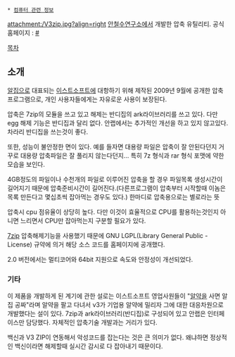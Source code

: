  * [[컴퓨터 관련 정보]]

attachment:/V3zip.jpg?align=right
[[안철수연구소]]에서 개발한 압축 유틸리티.
공식 홈페이지 : [http://www.ahnlab.com/kr/site/product/productView.do?prodSeq=60 #]

[[목차]]
== 소개 ==
[[알집]]으로 대표되는 [[이스트소프트]]에 대항하기 위해 제작된 2009년 9월에 공개한 압축 프로그램으로, 개인 사용자들에게는 자유로운 사용이 보장된다.

압축은 7zip의 모듈을 쓰고 있고 해제는 반디집의 ark라이브러리를 쓰고 있다. 다만 egg 해제 기능은 반디집과 달리 없다. 안랩에서는 추가적인 개선을 하고 있지 않고있다. 차라리 반디집을 쓰는것이 좋다.

또한, 성능이 불안정한 면이 있다. 예를 들자면 대용량 파일은 압축이 잘 안된다던지 거꾸로 대용량 압축파일은 잘 풀리지 않는다던지... 특히 7z 형식과 rar 형식 포맷에 약한 모습을 보인다. 

4GB정도의 파일이나 수천개의 파일로 이루어진 압축을 할 경우 파일목록 생성시간이 길어지기 때문에 압축준비시간이 길어진다.(다른프로그램이 압축부터 시작할때 이놈은 목록 만든다고 몇십초씩 잡아먹는 경우도 있다.) 한마디로 압축용으로는 별로라는 뜻

압축시 cpu 점유율이 상당히 높다. 다만 이것이 효율적으로 CPU를 활용하는것인지 아니면 느리면서 CPU만 잡아먹는지 구분할 필요가 있다. 

[[7zip]] 압축해제기능을 사용했기 때문에 GNU LGPL(Library General Public - License) 규약에 의거 해당 소스 코드를 홈페이지에 공개했다.

2.0 버전에서는 멀티코어와 64bit 지원으로 속도와 안정성이 개선되었다.

=== 기타 ===
이 제품을 개발하게 된 계기에 관한 설로는 이스트소프트 영업사원들이 "[[알약]]을 사면 알집 공짜"라며 알약을 팔고 다녀서 v3가 기업용 알약에 밀리자 그에 대한 대응차원으로 개발했다는 설이 있다. 7zip과 ark라이브러리(반디집)로 구성되어 있고 안랩은 인터페이스만 담당했다. 자체적인 압축기술 개발과는 거리가 있다.

백신과 V3 ZIP이 연동해서 악성코드를 잡는다는 것은 큰 의미가 없다. 왜냐하면 정상적인 백신이라면 해제할때 실시간 감시로 다 잡아내기 때문이다.


